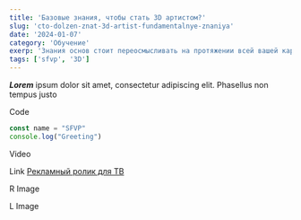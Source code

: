 ```yaml
---
title: 'Базовые знания, чтобы стать 3D артистом?'
slug: 'cto-dolzen-znat-3d-artist-fundamentalnye-znaniya'
date: '2024-01-07'
category: 'Обучение'
exerp: 'Знания основ стоит переосмысливать на протяжении всей вашей карьеры, потому что'
tags: ['sfvp', '3D']
---
```


***Lorem*** ipsum dolor sit amet, consectetur adipiscing elit. Phasellus non tempus justo

Code
```jsx
const name = "SFVP"
console.log("Greeting")
```

Video
<VideoYoutube id="V9fsOaa97F4" />

Link
[Рекламный ролик для ТВ](/works/mebel-oil-3d)

R Image
<CustomImage alt="Unsplash Image" src="https://images.unsplash.com/photo-1701525124840-b5dc3127d2c1?crop=entropy&cs=tinysrgb&fit=max&fm=jpg&ixid=MnwxfDB8MXxyYW5kb218MHx8fHx8fHx8MTcwNDU3ODE5OA&ixlib=rb-4.0.3&q=80&utm_campaign=api-credit&utm_medium=referral&utm_source=unsplash_source&w=1080" />

L Image
<CustomImage alt="Repository Image IceCream" src="https://raw.githubusercontent.com/vmybook/sfvp-qa/main/images/umico2.png" />